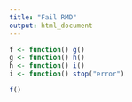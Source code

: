 ```yaml
---
title: "Fail RMD"
output: html_document
---
```


```r
f <- function() g()
g <- function() h()
h <- function() i()
i <- function() stop("error")
```

```r
f()
```

